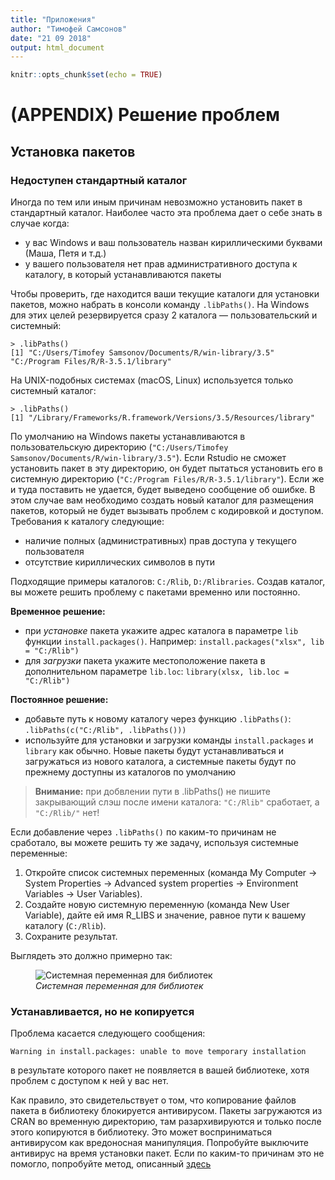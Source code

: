 ```yaml
---
title: "Приложения"
author: "Тимофей Самсонов"
date: "21 09 2018"
output: html_document
---
```


```r
knitr::opts_chunk$set(echo = TRUE)
```

# (APPENDIX) Решение проблем {-}

## Установка пакетов {#package-troubles}

### Недоступен стандартный каталог {#package-troubles-standard}

Иногда по тем или иным причинам невозможно установить пакет в стандартный каталог. Наиболее часто эта проблема дает о себе знать в случае когда:

- у вас Windows и ваш пользователь назван кириллическими буквами (Маша, Петя и т.д.)
- у вашего пользователя нет прав административного доступа к каталогу, в который устанавливаются пакеты

Чтобы проверить, где находится ваши текущие каталоги для установки пакетов, можно набрать в консоли команду `.libPaths()`. На Windows для этих целей резервируется сразу 2 каталога — пользовательский и системный:
```
> .libPaths()
[1] "C:/Users/Timofey Samsonov/Documents/R/win-library/3.5" "C:/Program Files/R/R-3.5.1/library"    
```

На UNIX-подобных системах (macOS, Linux) используется только системный каталог:
```
> .libPaths()
[1] "/Library/Frameworks/R.framework/Versions/3.5/Resources/library"
```

По умолчанию на Windows пакеты устанавливаются в пользовательскую директорию (`"C:/Users/Timofey Samsonov/Documents/R/win-library/3.5"`). Если Rstudio не сможет установить пакет в эту директорию, он будет пытаться установить его в системную директорию (`"C:/Program Files/R/R-3.5.1/library"`). Если же и туда поставить не удается, будет выведено сообщение об ошибке. В этом случае вам необходимо создать новый каталог для размещения пакетов, который не будет вызывать проблем с кодировкой и доступом. Требования к каталогу следующие:

- наличие полных (административных) прав доступа у текущего пользователя
- отсутствие кириллических символов в пути

Подходящие примеры каталогов: `C:/Rlib`, `D:/Rlibraries`. Создав каталог, вы можете решить проблему с пакетами временно или постоянно.

__Временное решение:__

- при _установке_ пакета укажите адрес каталога в параметре `lib` функции `install.packages()`. Например: `install.packages("xlsx", lib = "C:/Rlib")`
- для _загрузки_ пакета укажите местоположение пакета в дополнительном параметре `lib.loc`: `library(xlsx, lib.loc = "C:/Rlib")`

__Постоянное решение:__

- добавьте путь к новому каталогу через функцию `.libPaths()`: `.libPaths(c("С:/Rlib", .libPaths()))`
- используйте для установки и загрузки команды `install.packages` и `library` как обычно. Новые пакеты будут устанавливаться и загружаться из нового каталога, а системные пакеты будут по прежнему доступны из каталогов по умолчанию

> __Внимание:__ при добвлении пути в .libPaths() не пишите закрывающий слэш после имени каталога: `"С:/Rlib"` сработает, а `"С:/Rlib/"` нет!

Если добавление через `.libPaths()` по каким-то причинам не сработало, вы можете решить ту же задачу, используя системные переменные:

1. Откройте список системных переменных (команда My Computer -> System Properties -> Advanced system properties -> Environment Variables -> User Variables).
2. Создайте новую системную переменную (команда New User Variable), дайте ей имя R_LIBS и значение, равное пути к вашему каталогу (`C:/Rlib`).
3. Сохраните результат.

Выглядеть это должно примерно так:

![_Системная переменная для библиотек_](images/rlib.png)

### Устанавливается, но не копируется {#package-troubles-copy}

Проблема касается следующего сообщения:
```
Warning in install.packages: unable to move temporary installation
```

в результате которого пакет не появляется в вашей библиотеке, хотя проблем с доступом к ней у вас нет.

Как правило, это свидетельствует о том, что копирование файлов пакета в библиотеку блокируется антивирусом. Пакеты загружаются из CRAN во временную директорию, там разархивируются и только после этого копируются в библиотеку. Это может восприниматься антивирусом как вредоносная манипуляция. Попробуйте выключите антивирус на время установки пакет. Если по каким-то причинам это не помогло, попробуйте метод, описанный [здесь](https://stackoverflow.com/questions/46590002/warning-in-install-packages-unable-to-move-temporary-installation/49135949)

